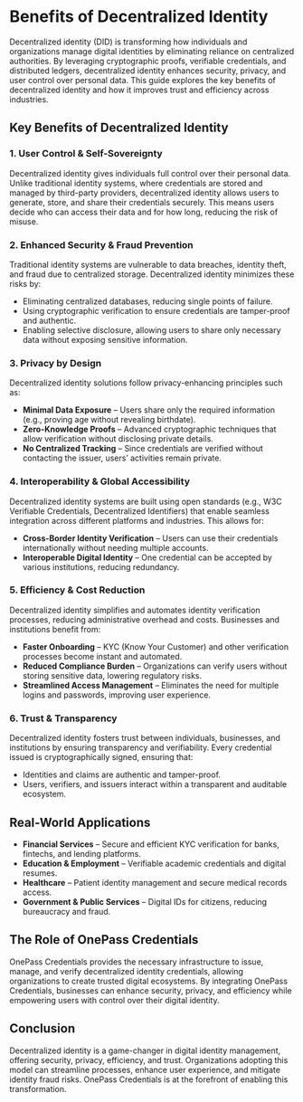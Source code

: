 # Benefits of Decentralized Identity

Decentralized identity (DID) is transforming how individuals and organizations manage digital identities by eliminating reliance on centralized authorities. By leveraging cryptographic proofs, verifiable credentials, and distributed ledgers, decentralized identity enhances security, privacy, and user control over personal data. This guide explores the key benefits of decentralized identity and how it improves trust and efficiency across industries.

## Key Benefits of Decentralized Identity

### 1. **User Control & Self-Sovereignty**

Decentralized identity gives individuals full control over their personal data. Unlike traditional identity systems, where credentials are stored and managed by third-party providers, decentralized identity allows users to generate, store, and share their credentials securely. This means users decide who can access their data and for how long, reducing the risk of misuse.

### 2. **Enhanced Security & Fraud Prevention**

Traditional identity systems are vulnerable to data breaches, identity theft, and fraud due to centralized storage. Decentralized identity minimizes these risks by:

- Eliminating centralized databases, reducing single points of failure.
- Using cryptographic verification to ensure credentials are tamper-proof and authentic.
- Enabling selective disclosure, allowing users to share only necessary data without exposing sensitive information.

### 3. **Privacy by Design**

Decentralized identity solutions follow privacy-enhancing principles such as:

- **Minimal Data Exposure** – Users share only the required information (e.g., proving age without revealing birthdate).
- **Zero-Knowledge Proofs** – Advanced cryptographic techniques that allow verification without disclosing private details.
- **No Centralized Tracking** – Since credentials are verified without contacting the issuer, users’ activities remain private.

### 4. **Interoperability & Global Accessibility**

Decentralized identity systems are built using open standards (e.g., W3C Verifiable Credentials, Decentralized Identifiers) that enable seamless integration across different platforms and industries. This allows for:

- **Cross-Border Identity Verification** – Users can use their credentials internationally without needing multiple accounts.
- **Interoperable Digital Identity** – One credential can be accepted by various institutions, reducing redundancy.

### 5. **Efficiency & Cost Reduction**

Decentralized identity simplifies and automates identity verification processes, reducing administrative overhead and costs. Businesses and institutions benefit from:

- **Faster Onboarding** – KYC (Know Your Customer) and other verification processes become instant and automated.
- **Reduced Compliance Burden** – Organizations can verify users without storing sensitive data, lowering regulatory risks.
- **Streamlined Access Management** – Eliminates the need for multiple logins and passwords, improving user experience.

### 6. **Trust & Transparency**

Decentralized identity fosters trust between individuals, businesses, and institutions by ensuring transparency and verifiability. Every credential issued is cryptographically signed, ensuring that:

- Identities and claims are authentic and tamper-proof.
- Users, verifiers, and issuers interact within a transparent and auditable ecosystem.

## Real-World Applications

- **Financial Services** – Secure and efficient KYC verification for banks, fintechs, and lending platforms.
- **Education & Employment** – Verifiable academic credentials and digital resumes.
- **Healthcare** – Patient identity management and secure medical records access.
- **Government & Public Services** – Digital IDs for citizens, reducing bureaucracy and fraud.

## The Role of OnePass Credentials

OnePass Credentials provides the necessary infrastructure to issue, manage, and verify decentralized identity credentials, allowing organizations to create trusted digital ecosystems. By integrating OnePass Credentials, businesses can enhance security, privacy, and efficiency while empowering users with control over their digital identity.

## Conclusion

Decentralized identity is a game-changer in digital identity management, offering security, privacy, efficiency, and trust. Organizations adopting this model can streamline processes, enhance user experience, and mitigate identity fraud risks. OnePass Credentials is at the forefront of enabling this transformation.
